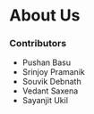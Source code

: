 # About Us

### Contributors
- Pushan Basu
- Srinjoy Pramanik
- Souvik Debnath
- Vedant Saxena
- Sayanjit Ukil